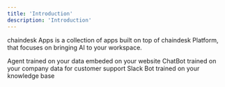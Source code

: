 ```yaml
---
title: 'Introduction'
description: 'Introduction'
---
```


chaindesk Apps is a collection of apps built on top of chaindesk Platform, that focuses on bringing AI to your workspace.

<CardGroup cols={2}>
  <Card
    title="Site Widget"
    icon="message-bot"
    href="https://www.braviloai.com/#for-customer-support"
  >
    Agent trained on your data embeded on your website
  </Card>
  <Card title="Crisp Plugin" icon="message-bot" href="/apps/chat-site">
    ChatBot trained on your company data for customer support
  </Card>
  <Card
    title="Slack Bot"
    icon="message-bot"
    href="https://www.braviloai.com/products/slack-bot"
  >
    Slack Bot trained on your knowledge base
  </Card>
</CardGroup>
